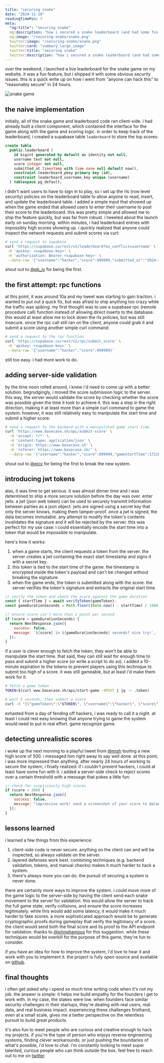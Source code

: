 ```yaml
---
title: "securing snake"
date: "2024-11-19"
readingTimeMin: 7
meta:
  "og:title": "securing snake"
  og:description: "how i secured a snake leaderboard (and had some fun with hackers)"
  og:image: "/securing-snake/snake.png"
  twitter:image: "/securing-snake/snake.png"
  twitter:card: "summary_large_image"
  twitter:title: "securing snake"
  twitter:description: "how i secured a snake leaderboard (and had some fun with hackers)"
---
```


over the weekend, i launched a live leaderboard for the snake game on my website. it was a fun
feature, but i shipped it with some obvious security issues. this is a quick write up on how i went
from "anyone can hack this" to "reasonably secure" in 24 hours.

<img src="/securing-snake/snake.png" alt="snake game" />

## the naive implementation

initially, all of the snake game and leaderboard code ran client-side. i had already built a client
component, which contained the interface for the game along with the game and scoring logic. in
order to keep track of the leaderboard, i created a supabase table `leaderboard` to store the top
scores:

```sql
create table
  public.leaderboard (
    id bigint generated by default as identity not null,
    username text not null,
    score integer not null,
    submitted_at timestamp with time zone null default now(),
    constraint leaderboard_pkey primary key (id),
    constraint leaderboard_username_key unique (username)
  ) tablespace pg_default;
```

i didn't want users to have to sign in to play, so i set up the rls (row level security) policies on
the leaderboard table to allow anyone to read, insert, and update the leaderboard table. i added a
simple input that showed up when the game ended that allowed users to enter their username to post
their score to the leaderboard. this was pretty simple and allowed me to ship the feature quickly,
but was far from robust. i tweeted about the launch early on sunday morning. within minutes, i had
leaderboard entries with impossibly high scores showing up. i quickly realized that anyone could
inspect the network requests and submit scores via curl:

```bash
# send a request to supabase
curl 'https://supabase.co/rest/v1/leaderboard?on_conflict=username' \
 -H 'apikey: <supabase-key>' \
 -H 'authorization: Bearer <supabase-key>' \
 --data-raw '{"username":"hacker","score":999999,"submitted_at":"2024-11-17T17:45:22.381Z"}'
```

shout out to [@pk_iv](https://x.com/pk_iv) for being the first.

## the first attempt: rpc functions

at this point, it was around 10a and my tweet was starting to gain traction. i wanted to put out a
quick fix, but was afraid to ship anything too crazy while the traffic was spiking. my first thought
was to use a supabase rpc (remote procedure call) function instead of allowing direct inserts to the
database. this would at least allow me to lock down the rls policies, but was still insecure. since
the rpc call still ran on the client, anyone could grab it and submit a score using another simple
curl command:

```bash
# send a request to the rpc function
curl 'https://supabase.co/rest/v1/rpc/submit_score' \
 -H 'apikey: <supabase-key>' \
 --data-raw '{"username":"hacker","score":999999}'
```

still too easy. i had more work to do.

## adding server-side validation

by the time noon rolled around, i knew i'd need to come up with a better solution. begrudgingly, i
moved the score submission logic to the server. this way, the server would validate the score by
checking whether the score was possible given the time it took to achieve it. this was a step in the
right direction, making it at least more than a simple curl command to game the system. however, it
was still relatively easy to manipulate the start time and submit a higher score:

```bash
# send a request to the backend with a manipulated game start time
curl 'https://www.basecase.sh/api/submit-score' \
  -H 'accept: */*' \
  -H 'content-type: application/json' \
  -H 'origin: https://www.basecase.sh' \
  -H 'referer: https://www.basecase.sh/' \
  --data-raw '{"username":"hacker","score":999999,"gameStartTime":1721889984973}'
```

shout out to [@ejcx](https://x.com/ejcx_) for being the first to break the new system.

## introducing jwt tokens

alas, it was time to get serious. it was almost dinner time and i was determined to ship a more
secure solution before the day was over. enter jwts: a jwt (json web token) can be used to securely
transmit information between parties as a json object. jwts are signed using a secret key that only
the server knows, making them tamper-proof. once a jwt is signed, the data becomes immutable. any
attempt to modify the token's contents invalidates the signature and it will be rejected by the
server. this was perfect for my use case: i could essentially encode the start time into a token
that would be impossible to manipulate.

here's how it works:

1. when a game starts, the client requests a token from the server. the server creates a jwt
   containing the exact start timestamp and signs it with a secret key.
2. this token is tied to the start time of the game. the timestamp is encrypted inside the token's
   payload and can't be changed without breaking the signature.
3. when the game ends, the token is submitted along with the score. the server verifies the token's
   signature and extracts the original start time.

```javascript
// verify the token and check the score against the game duration
const { startTime } = await verifyToken(gameToken);
const gameDurationSeconds = Math.floor((Date.now() - startTime) / 1000);

// ensure score isn't more than 1 point per second
if (score > gameDurationSeconds) {
  return NextResponse.json({
    success: false,
    message: `${score} in ${gameDurationSeconds} seconds? nice try!`,
  });
}
```

if a user is clever enough to fetch the token, they won't be able to manipulate the start time. that
said, they can still wait for enough time to pass and submit a higher score (or write a script to do
so). i added a 10-minute expiration to the tokens to prevent players using this technique to submit
too high of a score. it was still gameable, but at least i'd make them work for it.

```bash
# fetch a game token
TOKEN=$(curl www.basecase.sh/api/start-game -XPOST | jq -r .token)

# wait 5 seconds, then submit a score
curl -d "{\"gameToken\":\"$TOKEN\", \"username\":\"hacker\", \"score\":$SCORE+5}" www.basecase.sh/api/submit-score
```

exhasted from a day of fending off hackers, i was ready to call it a night. at least i could rest
easy knowing that anyone trying to game the system would need to put in real effort. game recognize
game.

## detecting unrealistic scores

i woke up the next morning to a playful tweet from [@mish](https://x.com/mishushakov) touting a new
high score of 500. i messaged him right away to say well done. at this point, i was more impressed
than anything. after nearly 24 hours of working to secure the system, i finally realized: if i
couldn't prevent hackers, i could at least have some fun with it. i added a server-side check to
reject scores over a certain threshold with a message that pokes a little fun:

```javascript
// check for suspiciously high scores
if (score > 300) {
  return NextResponse.json({
    success: false,
    message: "impressive work! send a screenshot of your score to @alanaagoyal",
  });
}
```

## lessons learned

i learned a few things from this experience:

1. client-side code is never secure. anything on the client can and will be inspected, so always
   validate on the server.
2. layered defenses work best. combining techniques (e.g. backend validation, tokens, and manual
   checks) makes it much harder to hack a system.
3. there's always more you can do. the pursuit of securing a system is never done.

there are certainly more ways to improve the system. i could move more of the game logic to the
server-side by having the client send each snake movement to the server for validation. this would
allow the server to track the full game state, verify collisions, and ensure the score increases
legitimately. while this would add some latency, it would make it much harder to fake scores. a more
sophisticated approach would be to generate cryptographic proofs during gameplay that verify the
legitimacy of a score. the client would send both the final score and its proof to the API endpoint
for validation. thanks to [@johnphamous](https://x.com/johnphamous) for this suggestion. while these
techniques would be overkill for the purpose of this game, they're fun to consider.

if you have an idea for how to improve the system, i'd love to hear it and work with you to
implement it. the project is fully open-source and available on
[github](https://github.com/alanaagoyal/basecase.sh).

## final thoughts

i often get asked why i spend so much time writing code when it's not my job. the answer is simple:
it helps me build empathy for the founders i get to work with. in my case, the stakes were low. when
founders face similar security challenges in their startups, they're dealing with real users, real
data, and real business impact. experiencing these challenges firsthand, even at a small scale,
gives me a better perspective on the relentless pursuit to build great products.

it's also fun to meet people who are curious and creative enough to hack my projects. if you're the
type of person who enjoys reverse engineering systems, finding clever workarounds, or just pushing
the boundaries of what's possible, i'd love to chat. i'm constantly looking to meet super talented,
curious people who can think outside the box. feel free to reach out to me on
[twitter](https://x.com/alanaagoyal).
